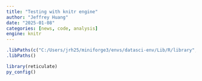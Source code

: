 ```yaml
---
title: "Testing with knitr engine"
author: "Jeffrey Huang"
date: "2025-01-08"
categories: [news, code, analysis]
engine: knitr
---
```


```r
.libPaths(c("C:/Users/jrh25/miniforge3/envs/datasci-env/Lib/R/library", .libPaths()))
.libPaths()
```

```r
library(reticulate)
py_config()
```